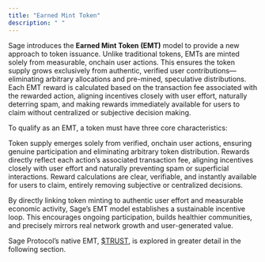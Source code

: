 ```yaml
---
title: "Earned Mint Token"
description: " "
---
```


Sage introduces the **Earned Mint Token (EMT)** model to provide a new approach to token issuance. Unlike traditional tokens, EMTs are minted solely from measurable, onchain user actions. This ensures the token supply grows exclusively from authentic, verified user contributions—eliminating arbitrary allocations and pre-mined, speculative distributions. Each EMT reward is calculated based on the transaction fee associated with the rewarded action, aligning incentives closely with user effort, naturally deterring spam, and making rewards immediately available for users to claim without centralized or subjective decision making.

To qualify as an EMT, a token must have three core characteristics:

<Card title="Earned and Organic" icon="square-1" iconType="solid">
  Token supply emerges solely from verified, onchain user actions, ensuring genuine participation and eliminating arbitrary token distribution.
</Card>

<Card title="Cost-Anchored Economics" icon="square-2" iconType="solid">
  Rewards directly reflect each action’s associated transaction fee, aligning incentives closely with user effort and naturally preventing spam or superficial interactions.
</Card>

<Card title="Transparent and Immediate" icon="square-3" iconType="solid">
  Reward calculations are clear, verifiable, and instantly available for users to claim, entirely removing subjective or centralized decisions.
</Card>

By directly linking token minting to authentic user effort and measurable economic activity, Sage’s EMT model establishes a sustainable incentive loop. This encourages ongoing participation, builds healthier communities, and precisely mirrors real network growth and user-generated value.

Sage Protocol’s native EMT, [\$TRUST](/introduction/4-trust), is explored in greater detail in the following section.